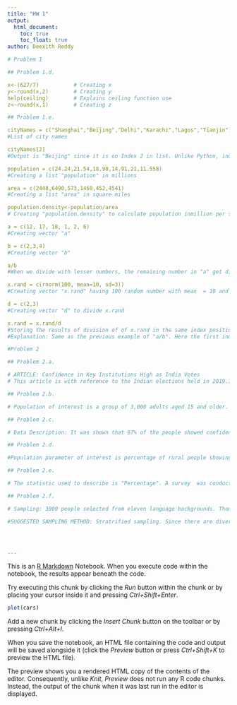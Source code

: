 ---
title: "HW 1"
output: 
  html_document:
    toc: true
    toc_float: true
author: Deexith Reddy

# Problem 1

## Problem 1.d.

x<-(627/7)           # Creating x
y<-round(x,2)        # Creating y
help(ceiling)        # Explains ceiling function use
z<-round(x,1)        # Creating z

## Problem 1.e.

cityNames = c("Shanghai","Beijing","Delhi","Karachi","Lagos","Tianjin") 
#List of city names

cityNames[2]
#Output is "Beijing" since it is on Index 2 in list. Unlike Python, indexing in R starts from 1.

population = c(24.24,21.54,18.98,14.91,21,11.558)     
#Creating a list "population" in millions

area = c(2448,6490,573,1460,452,4541)       
#Creating a list "area" in square miles

population.density<-population/area                  
# Creating "population.density" to calculate population inmillion per square mile

a = c(12, 17, 18, 1, 2, 6)
#Creating vector "a"

b = c(2,3,4)
#Creating vector "b"

a/b
#When we divide with lesser numbers, the remaining number in "a" get divided by the number in "b" in same order.

x.rand = c(rnorm(100, mean=10, sd=3))
#Creating vector "x.rand" having 100 random number with mean  = 10 and sd = 3.

d = c(2,3)
#Creating vector "d" to divide x.rand

x.rand = x.rand/d
#Storing the results of division of of x.rand in the same index positions.
#Explanation: Same as the previous example of "a/b". Here the first index position (odd) is divided by 2 and second (even) is divided by 3. Then the same continues for the remaining index positions in the list until index position 100.

#Problem 2

## Problem 2.a.

# ARTICLE: Confidence in Key Institutions High as India Votes
# This article is with reference to the Indian elections held in 2019.It describes what percentage of Indians beleive in the honesty of elections. It also adds how people's approval rating changed for incumbent prime minister and his government. 

## Problem 2.b.

# Population of interest is a group of 3,000 adults aged 15 and older. The interviews were conducted in eleven languages and this represents the diversity of the population of interest.

## Problem 2.c.

# Data Description: It was shown that 67% of the people showed confidence in the honesty of elections. This is an increase from 47% in 2014 to 67% in 2018. Secondly, there was a disparity between the percentage of  urban (52%) and rural (69%) people who trusted the current elections. Region wise, there was high trust in the north, east and west (75%) and less in the south (44%). Lastly, article adds that the approval for incumbent government decreased  from 79% in 2017 to 65% in 2019.

## Problem 2.d.

#Population parameter of interest is percentage of rural people showing high confidence (69%) in the honesty of elections. Though the rural economic distress is high and is a matter of concern, they show more trust in elections than urban population (52%).

## Problem 2.e.

# The statistic used to describe is "Percentage". A survey  was conducted and the responses were explained in terms of percentage of total sample.

## Problem 2.f.

# Sampling: 3000 people selected from eleven language backgrounds. Though the backgroung is diverse, the exact method is not explicitly mentioned. The article explains demographic data, hence we assume it as cluster sampling/

#SUGGESTED SAMPLING METHOD: Stratrified sampling. Since there are diverse backgrounds, homogenous groups would give a perfect picture. Each group's response will give possible inclination of their group. And aggregation of these responses will reflect the overall sentiment, justifiably.




---

This is an [R Markdown](http://rmarkdown.rstudio.com) Notebook. When you execute code within the notebook, the results appear beneath the code. 

Try executing this chunk by clicking the *Run* button within the chunk or by placing your cursor inside it and pressing *Ctrl+Shift+Enter*. 

```{r}
plot(cars)
```

Add a new chunk by clicking the *Insert Chunk* button on the toolbar or by pressing *Ctrl+Alt+I*.

When you save the notebook, an HTML file containing the code and output will be saved alongside it (click the *Preview* button or press *Ctrl+Shift+K* to preview the HTML file).

The preview shows you a rendered HTML copy of the contents of the editor. Consequently, unlike *Knit*, *Preview* does not run any R code chunks. Instead, the output of the chunk when it was last run in the editor is displayed.
